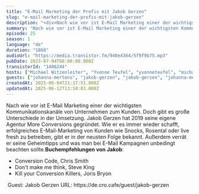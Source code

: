 ```yaml
---
title: "E-Mail Marketing der Profis mit Jakob Gerzen"
slug: "e-mail-marketing-der-profis-mit-jakob-gerzen"
description: "<div>Nach wie vor ist E-Mail Marketing einer der wichtigsten Kommunikationskanäle von Unternehmen zum Kunden. Doch gibt es große Unterschiede in der Umsetzung. Jakob Gerzen hat 2019 seine eigene Agentur More Conversions gegründet. Wie er es immer wieder schafft, erfolgreiches E-Mail-Marketing von Kunden wie Snocks, Rosental oder live fresh zu betreiben, gibt er in der neusten Folge bekannt. Außerdem verrät er seine Geheimtipps und was man bei E-Mail Kampagnen unbedingt beachten sollte.<strong>Buchempfehlungen von Jakob</strong>:</div><ul><li>Conversion Code, Chris Smith</li><li>Don't make me think, Steve King</li><li>Kill your Conversion Killers, Joris Bryon</li></ul><div>&nbsp;Guest: Jakob Gerzen URL: https://de.cro.cafe/guest/jakob-gerzen&nbsp;</div>"
summary: "Nach wie vor ist E-Mail Marketing einer der wichtigsten Kommunikationskanäle von Unternehmen zum Kunden. Doch gibt es große Unterschiede in der Umsetzung. Jakob Gerzen hat 2019 seine eigene Agentur More Conversions gegründet. Wie er es immer wieder schafft, erfolgreiches E-Mail-Marketing von Kunden wie Snocks, Rosental oder live fresh zu betreiben, gibt er in der neusten Folge bekannt. Außerdem verrät er seine Geheimtipps und was man bei E-Mail Kampagnen unbedingt beachten sollte.Buchempfehlungen von Jakob:Conversion Code, Chris SmithDon't make me think, Steve KingKill your Conversion Killers, Joris Bryon Guest: Jakob Gerzen URL: https://de.cro.cafe/guest/jakob-gerzen "
episode: 25
season: 1
language: "de"
duration: "1868"
audioUrl: "https://media.transistor.fm/940e4364/5f9f9b75.mp3"
pubDate: 2023-07-04T08:00:00.000Z
transistorId: "1406244"
hosts: ["Michael Witzenleiter", "Yvonne Teufel", "yvonneteufel", "michaelwitzenleiter"]
guests: ["johanna-mertens", "jakob-gerzen", "jakob-gerzen", "johanna-mertens"]
createdAt: 2025-06-04T21:37:51.000Z
updatedAt: 2025-06-12T13:50:03.000Z
---
```


Nach wie vor ist E-Mail Marketing einer der wichtigsten Kommunikationskanäle von Unternehmen zum Kunden. Doch gibt es große Unterschiede in der Umsetzung. Jakob Gerzen hat 2019 seine eigene Agentur More Conversions gegründet. Wie er es immer wieder schafft, erfolgreiches E-Mail-Marketing von Kunden wie Snocks, Rosental oder live fresh zu betreiben, gibt er in der neusten Folge bekannt. Außerdem verrät er seine Geheimtipps und was man bei E-Mail Kampagnen unbedingt beachten sollte.<strong>Buchempfehlungen von Jakob</strong>:
<ul><li>Conversion Code, Chris Smith</li><li>Don't make me think, Steve King</li><li>Kill your Conversion Killers, Joris Bryon</li></ul>&nbsp;Guest: Jakob Gerzen URL: https://de.cro.cafe/guest/jakob-gerzen&nbsp;
